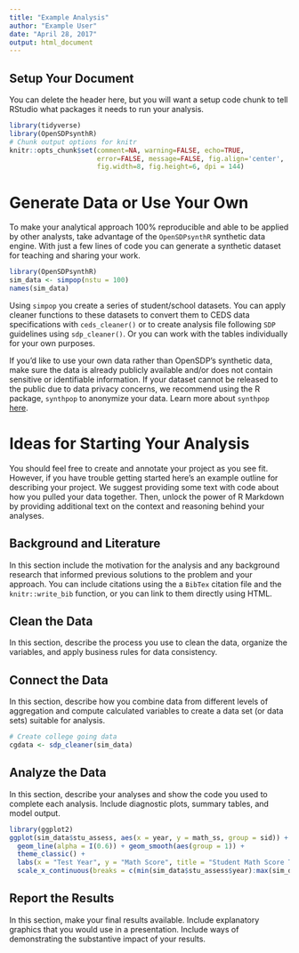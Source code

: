 ```yaml
---
title: "Example Analysis"
author: "Example User"
date: "April 28, 2017"
output: html_document
---
```


## Setup Your Document

You can delete the header here, but you will want a setup code chunk to tell 
RStudio what packages it needs to run your analysis. 

```r
library(tidyverse)
library(OpenSDPsynthR)
# Chunk output options for knitr
knitr::opts_chunk$set(comment=NA, warning=FALSE, echo=TRUE,
                      error=FALSE, message=FALSE, fig.align='center',
                      fig.width=8, fig.height=6, dpi = 144)
```


# Generate Data or Use Your Own

To make your analytical approach 100% reproducible and able to be applied by 
other analysts, take advantage of the `OpenSDPsynthR` synthetic data engine. 
With just a few lines of code you can generate a synthetic dataset for teaching 
and sharing your work. 

```r
library(OpenSDPsynthR)
sim_data <- simpop(nstu = 100)
names(sim_data)
```

Using `simpop` you create a series of student/school datasets. You can apply 
cleaner functions to these datasets to convert them to CEDS data specifications
with `ceds_cleaner()` or to create analysis file following `SDP` guidelines using 
`sdp_cleaner()`. Or you can work with the tables individually for your own purposes. 

If you'd like to use your own data rather than OpenSDP's synthetic data, make sure the data is already publicly available and/or does not contain sensitive or identifiable information. If your dataset cannot be released to the public due to data privacy concerns, we recommend using the R package, `synthpop` to anonymize your data. Learn more about `synthpop` [here](https://cran.r-project.org/web/packages/synthpop/index.html).

# Ideas for Starting Your Analysis

You should feel free to create and annotate your project as you see fit. However,
if you have trouble getting started here's an example outline for describing your project. We suggest providing some text with code about how you pulled your data together. Then, unlock the power of R Markdown by providing additional text on the context and reasoning behind your analyses.

## Background and Literature

In this section include the motivation for the analysis and any 
background research that informed previous solutions to the problem and your 
approach. You can include citations using the a `BibTex` citation file and the 
`knitr::write_bib` function, or you can link to them directly using HTML. 

## Clean the Data

In this section, describe the process you use to clean the data, organize the 
variables, and apply business rules for data consistency. 


## Connect the Data

In this section, describe how you combine data from different levels of aggregation 
and compute calculated variables to create a data set (or data sets) suitable 
for analysis. 

```r
# Create college going data
cgdata <- sdp_cleaner(sim_data)
```


## Analyze the Data

In this section, describe your analyses and show the code you used to complete 
each analysis. Include diagnostic plots, summary tables, and model output.

```r
library(ggplot2)
ggplot(sim_data$stu_assess, aes(x = year, y = math_ss, group = sid)) + 
  geom_line(alpha = I(0.6)) + geom_smooth(aes(group = 1)) + 
  theme_classic() + 
  labs(x = "Test Year", y = "Math Score", title = "Student Math Score Trajectories") +
  scale_x_continuous(breaks = c(min(sim_data$stu_assess$year):max(sim_data$stu_assess$year)))
```


## Report the Results

In this section, make your final results available. Include explanatory graphics 
that you would use in a presentation. Include ways of demonstrating the 
substantive impact of your results.

